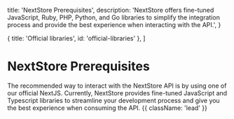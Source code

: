 
  title: 'NextStore Prerequisites',
  description:
    'NextStore offers fine-tuned JavaScript, Ruby, PHP, Python, and Go libraries to simplify the integration process and provide the best experience when interacting with the API.',
}

  { title: 'Official libraries', id: 'official-libraries' },
]

# NextStore Prerequisites

The recommended way to interact with the NextStore API is by using one of our official NextJS. Currently, NextStore provides fine-tuned JavaScript and Typescript libraries to streamline your development process and give you the best experience when consuming the API. {{ className: 'lead' }}

<Libraries />
